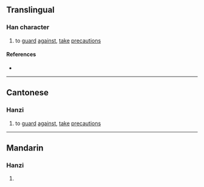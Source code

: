 {{character info/new}}
==Translingual==

===Han character===
{{Han char|rn=64|rad=手|as=13|sn=16|four=58040|canj=QTRK|ids=⿰扌敬}}

# {{lb|zh|Cantonese}} to [[guard]] [[against]], [[take]] [[precaution]]s

====References====
* {{Han ref|kx=0458.180|dkj=12809|dj=0807.070|hdz=31954.030|uh=64CF|ud=25807|bh=E9A7|bd=59815}}

----

==Cantonese==

===Hanzi===
{{yue-hanzi|jyut=[[geng6]], [[king4]]|y=geng6, king4}}

# to [[guard]] [[against]], [[take]] [[precaution]]s

----

==Mandarin==

===Hanzi===
{{cmn-hanzi|pin=[[qíng]] ([[qing2]]), [[jìng]] ([[jing4]])|wg=ch'ing<sup>2</sup>, ching<sup>4</sup>}}

# {{rfdef|cmn|sort=手13}}